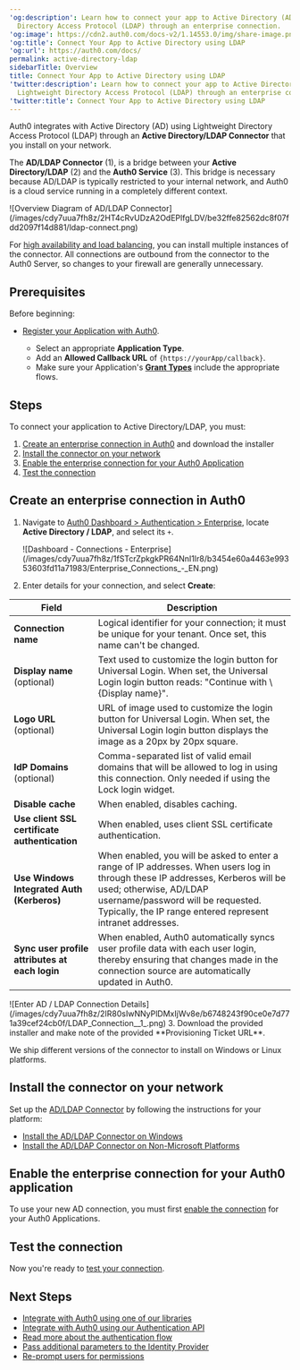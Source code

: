 ---
'og:description': Learn how to connect your app to Active Directory (AD) using Lightweight
  Directory Access Protocol (LDAP) through an enterprise connection.
'og:image': https://cdn2.auth0.com/docs-v2/1.14553.0/img/share-image.png
'og:title': Connect Your App to Active Directory using LDAP
'og:url': https://auth0.com/docs/
permalink: active-directory-ldap
sidebarTitle: Overview
title: Connect Your App to Active Directory using LDAP
'twitter:description': Learn how to connect your app to Active Directory (AD) using
  Lightweight Directory Access Protocol (LDAP) through an enterprise connection.
'twitter:title': Connect Your App to Active Directory using LDAP
---
Auth0 integrates with Active Directory (AD) using Lightweight Directory Access Protocol (LDAP) through an **Active Directory/LDAP Connector** that you install on your network.

The **AD/LDAP Connector** (1), is a bridge between your **Active Directory/LDAP** (2) and the **Auth0 Service** (3). This bridge is necessary because AD/LDAP is typically restricted to your internal network, and Auth0 is a cloud service running in a completely different context.

<Frame>![Overview Diagram of AD/LDAP Connector](/images/cdy7uua7fh8z/2HT4cRvUDzA2OdEPlfgLDV/be32ffe82562dc8f07fdd2097f14d881/ldap-connect.png)</Frame>

For [high availability and load balancing](/docs/authenticate/identity-providers/enterprise-identity-providers/active-directory-ldap/ad-ldap-connector/ad-ldap-high-availability), you can install multiple instances of the connector. All connections are outbound from the connector to the Auth0 Server, so changes to your firewall are generally unnecessary.

## Prerequisites

Before beginning:

* [Register your Application with Auth0](/docs/get-started/auth0-overview/create-applications).

  + Select an appropriate **Application Type**.
  + Add an **Allowed Callback URL** of `{https://yourApp/callback}`.
  + Make sure your Application's [**Grant Types**](/docs/get-started/applications/update-grant-types) include the appropriate flows.

## Steps

To connect your application to Active Directory/LDAP, you must:

1. [Create an enterprise connection in Auth0](#create-an-enterprise-connection-in-auth0) and download the installer
2. [Install the connector on your network](#install-the-connector-on-your-network)
3. [Enable the enterprise connection for your Auth0 Application](#enable-the-enterprise-connection-for-your-auth0-application)
4. [Test the connection](#test-the-connection)

## Create an enterprise connection in Auth0

1. Navigate to [Auth0 Dashboard > Authentication > Enterprise](https://manage.auth0.com/#/connections/enterprise), locate **Active Directory / LDAP**, and select its `+`.

   <Frame>![Dashboard - Connections - Enterprise](/images/cdy7uua7fh8z/1fSTcrZpkgkPR64NnI1lr8/b3454e60a4463e99353603fd11a71983/Enterprise_Connections_-_EN.png)</Frame>
2. Enter details for your connection, and select **Create**:

<table class="table"><thead>
<tr>
<th>Field</th>
<th>Description</th>
</tr>
</thead>
<tbody>
<tr>
<td><strong>Connection name</strong></td>
<td>Logical identifier for your connection; it must be unique for your tenant. Once set, this name can't be changed.</td>
</tr>
<tr>
<td><strong>Display name</strong> (optional)</td>
<td>Text used to customize the login button for Universal Login. When set, the Universal Login login button reads: "Continue with \{Display name}".</td>
</tr>
<tr>
<td><strong>Logo URL</strong> (optional)</td>
<td>URL of image used to customize the login button for Universal Login. When set, the Universal Login login button displays the image as a 20px by 20px square.</td>
</tr>
<tr>
<td><strong>IdP Domains</strong> (optional)</td>
<td>Comma-separated list of valid email domains that will be allowed to log in using this connection. Only needed if using the Lock login widget.</td>
</tr>
<tr>
<td><strong>Disable cache</strong></td>
<td>When enabled, disables caching.</td>
</tr>
<tr>
<td><strong>Use client SSL certificate authentication</strong></td>
<td>When enabled, uses client SSL certificate authentication.</td>
</tr>
<tr>
<td><strong>Use Windows Integrated Auth (Kerberos)</strong></td>
<td>When enabled, you will be asked to enter a range of IP addresses. When users log in through these IP addresses, Kerberos will be used; otherwise, AD/LDAP username/password will be requested. Typically, the IP range entered represent intranet addresses.</td>
</tr>
<tr>
<td><strong>Sync user profile attributes at each login</strong></td>
<td>When enabled, Auth0 automatically syncs user profile data with each user login, thereby ensuring that changes made in the connection source are automatically updated in Auth0.</td>
</tr>
</tbody>
</table>

   <Frame>![Enter AD / LDAP Connection Details](/images/cdy7uua7fh8z/2IR80sIwNNyPlDMxIjWv8e/b6748243f90ce0e7d771a39cef24cb0f/LDAP_Connection__1_.png)</Frame>
3. Download the provided installer and make note of the provided **Provisioning Ticket URL**.

<Callout icon="file-lines" color="#0EA5E9" iconType="regular">

We ship different versions of the connector to install on Windows or Linux platforms.

</Callout>

## Install the connector on your network

Set up the [AD/LDAP Connector](/docs/authenticate/identity-providers/enterprise-identity-providers/active-directory-ldap/ad-ldap-connector) by following the instructions for your platform:

* [Install the AD/LDAP Connector on Windows](/docs/authenticate/identity-providers/enterprise-identity-providers/active-directory-ldap/ad-ldap-connector/install-configure-ad-ldap-connector)
* [Install the AD/LDAP Connector on Non-Microsoft Platforms](/docs/authenticate/identity-providers/enterprise-identity-providers/active-directory-ldap/ad-ldap-connector/install-configure-ad-ldap-connector)

## Enable the enterprise connection for your Auth0 application

To use your new AD connection, you must first [enable the connection](/docs/authenticate/identity-providers/enterprise-identity-providers/enable-enterprise-connections) for your Auth0 Applications.

## Test the connection

Now you're ready to [test your connection](/docs/authenticate/identity-providers/enterprise-identity-providers/test-enterprise-connections).

## Next Steps

* [Integrate with Auth0 using one of our libraries](/docs/libraries)
* [Integrate with Auth0 using our Authentication API](https://auth0.com/docs/api/authentication)
* [Read more about the authentication flow](/docs/get-started/authentication-and-authorization-flow)
* [Pass additional parameters to the Identity Provider](/docs/authenticate/identity-providers/pass-parameters-to-idps)
* [Re-prompt users for permissions](/docs/authenticate/identity-providers/social-identity-providers/reprompt-permissions)